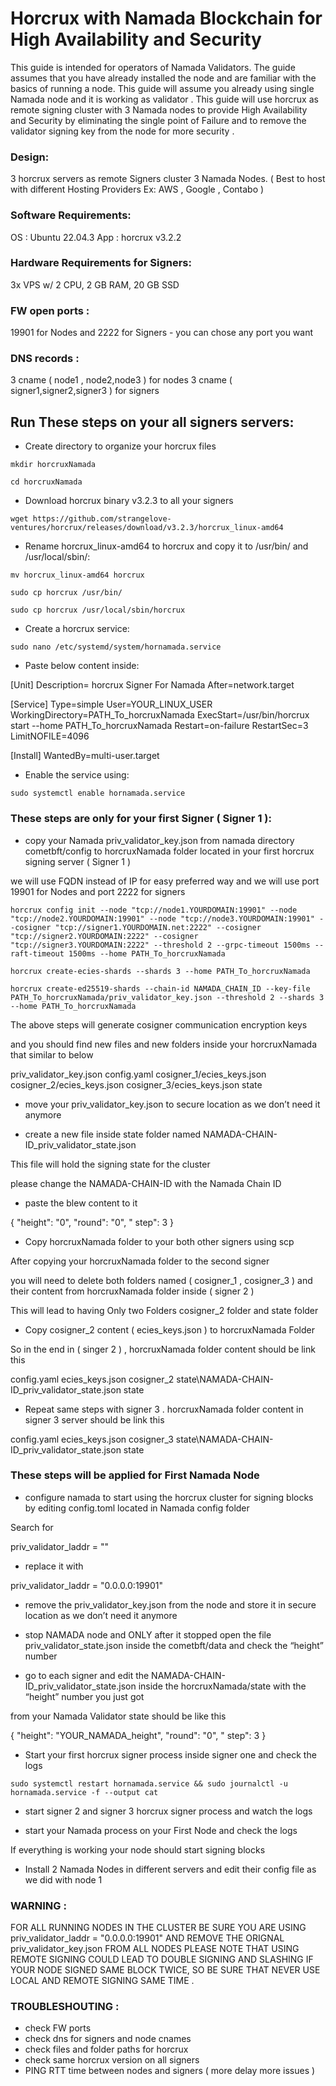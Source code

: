 

# Horcrux with Namada Blockchain for High Availability and Security

This guide is intended for operators of Namada Validators.
The guide assumes that you have already installed the node and are familiar with the basics of running a node.
This guide will assume you already using single Namada node and it is working as validator . 
This guide will use horcrux as remote signing cluster with 3 Namada nodes to provide High Availability  
and Security by eliminating the single point of Failure and to remove the validator signing key from the node for more security .

### Design:
  3 horcrux servers as remote Signers cluster 
  3 Namada Nodes.  ( Best to host with different Hosting Providers Ex: AWS , Google , Contabo ) 

### Software Requirements:
  OS  : Ubuntu 22.04.3 
  App : horcrux v3.2.2 

### Hardware Requirements for Signers:
  3x VPS w/ 2 CPU, 2 GB RAM, 20 GB SSD 

### FW open ports :
  19901 for Nodes and 2222 for Signers - you can chose any port you want 

### DNS records : 
  3 cname ( node1 , node2,node3 ) for nodes 
  3 cname ( signer1,signer2,signer3 ) for signers

## Run These steps on your all signers servers:

 * Create directory to organize your horcrux files

```shell copy
mkdir horcruxNamada
```
```shell copy
cd horcruxNamada
```

* Download horcrux binary v3.2.3 to all your signers

```shell copy
wget https://github.com/strangelove-ventures/horcrux/releases/download/v3.2.3/horcrux_linux-amd64
```

* Rename horcrux_linux-amd64 to horcrux and copy it to /usr/bin/ and /usr/local/sbin/:

```shell copy
mv horcrux_linux-amd64 horcrux
```

```shell copy
sudo cp horcrux /usr/bin/
```

```shell copy
sudo cp horcrux /usr/local/sbin/horcrux
```

* Create a horcrux service:

```shell copy
sudo nano /etc/systemd/system/hornamada.service
```

* Paste below content inside:

[Unit]
Description= horcrux Signer For Namada
After=network.target

[Service]
Type=simple
User=YOUR_LINUX_USER
WorkingDirectory=PATH_To_horcruxNamada
ExecStart=/usr/bin/horcrux start --home PATH_To_horcruxNamada
Restart=on-failure
RestartSec=3
LimitNOFILE=4096

[Install]
WantedBy=multi-user.target


* Enable the service using:

```shell copy
sudo systemctl enable hornamada.service
```


### These steps are only for your first Signer ( Signer 1 ):

* copy your Namada priv_validator_key.json  from namada directory cometbft/config to  horcruxNamada folder located in your first horcrux signing server ( Signer 1 )

we will use FQDN instead of IP for easy preferred way and we will use port 19901 for Nodes and port 2222 for signers

```shell copy
horcrux config init --node "tcp://node1.YOURDOMAIN:19901" --node "tcp://node2.YOURDOMAIN:19901" --node "tcp://node3.YOURDOMAIN:19901" --cosigner "tcp://signer1.YOURDOMAIN.net:2222" --cosigner "tcp://signer2.YOURDOMAIN:2222" --cosigner "tcp://signer3.YOURDOMAIN:2222" --threshold 2 --grpc-timeout 1500ms --raft-timeout 1500ms --home PATH_To_horcruxNamada
```
```shell copy
horcrux create-ecies-shards --shards 3 --home PATH_To_horcruxNamada
```
```shell copy
horcrux create-ed25519-shards --chain-id NAMADA_CHAIN_ID --key-file PATH_To_horcruxNamada/priv_validator_key.json --threshold 2 --shards 3 --home PATH_To_horcruxNamada
```

The above steps will generate cosigner communication encryption keys 

and you should find new files and new folders inside your horcruxNamada that similar to below 

  priv_validator_key.json
  config.yaml
  cosigner_1/ecies_keys.json
  cosigner_2/ecies_keys.json
  cosigner_3/ecies_keys.json
  state

* move your priv_validator_key.json to secure location as we don’t need it anymore 

* create a new file inside state folder named  NAMADA-CHAIN-ID_priv_validator_state.json  

This file will hold the signing state for the cluster 

please change the NAMADA-CHAIN-ID with the Namada Chain ID 

* paste the blew content to it

{
  "height": "0",
  "round": "0",
  " step": 3
}


* Copy horcruxNamada folder to your both other signers using scp 

After copying your horcruxNamada folder to the second signer 

you will need to delete both folders named ( cosigner_1 , cosigner_3 ) and their content from horcruxNamada folder  inside  ( signer 2 )  

This will lead to having Only two Folders  cosigner_2  folder and state folder 

* Copy cosigner_2 content ( ecies_keys.json ) to horcruxNamada Folder  

So in the end in ( singer 2 ) ,  horcruxNamada folder content should be link this  

config.yaml
ecies_keys.json
cosigner_2
state\NAMADA-CHAIN-ID_priv_validator_state.json
state

* Repeat same steps with signer 3 . horcruxNamada folder content  in signer 3 server should be link this  

config.yaml
ecies_keys.json
cosigner_3
state\NAMADA-CHAIN-ID_priv_validator_state.json
state

### These steps will be applied for First Namada Node 

* configure namada to start using the horcrux cluster for signing blocks  by editing config.toml located in Namada config folder 

Search for 

priv_validator_laddr = ""

* replace it with 

priv_validator_laddr = "0.0.0.0:19901"


* remove the priv_validator_key.json from the node and store it in secure location as we don’t need it anymore 

* stop NAMADA node and ONLY after it stopped open the file priv_validator_state.json inside the cometbft/data and check the “height” number 

* go to each signer and edit the NAMADA-CHAIN-ID_priv_validator_state.json inside the horcruxNamada/state with the “height” number you just got 

from your Namada Validator state should be like this 

{
  "height": "YOUR_NAMADA_height",
  "round": "0",
  " step": 3
}

* Start your first horcrux signer process inside signer one and check the logs 

```shell copy
sudo systemctl restart hornamada.service && sudo journalctl -u hornamada.service -f --output cat
```


* start signer 2 and signer 3 horcrux signer process and watch the logs 

* start your Namada process on your First Node and check the logs 

If everything is working your node should start signing blocks 

* Install 2 Namada Nodes in different servers and edit their config file as we did with node 1 

###  WARNING :
FOR ALL RUNNING NODES IN THE CLUSTER  BE SURE YOU ARE USING priv_validator_laddr = "0.0.0.0:19901" AND REMOVE THE ORIGNAL priv_validator_key.json FROM ALL NODES
PLEASE NOTE THAT USING REMOTE SIGNING COULD LEAD TO DOUBLE SIGNING AND SLASHING IF YOUR NODE SIGNED SAME BLOCK TWICE,
SO BE SURE THAT NEVER USE LOCAL AND REMOTE SIGNING SAME TIME .


### TROUBLESHOUTING :
  * check FW ports 
  * check dns for signers and node cnames 
  * check files and folder paths for horcrux 
  * check same horcrux version on all signers 
  * PING RTT time between nodes and signers ( more delay more issues )


